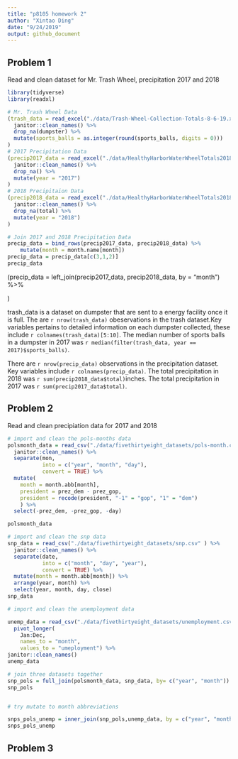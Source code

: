 ```yaml
---
title: "p8105 homework 2"
author: "Xintao Ding"
date: "9/24/2019"
output: github_document
---
```


## Problem 1
Read and clean dataset for Mr. Trash Wheel, precipitation 2017 and 2018

```r
library(tidyverse)
library(readxl)

# Mr. Trash Wheel Data
(trash_data = read_excel("./data/Trash-Wheel-Collection-Totals-8-6-19.xlsx", sheet = "Mr. Trash Wheel", range = cell_cols("A:N")) %>% 
  janitor::clean_names() %>% 
  drop_na(dumpster) %>% 
  mutate(sports_balls = as.integer(round(sports_balls, digits = 0)))
)
# 2017 Precipitation Data 
(precip2017_data = read_excel("./data/HealthyHarborWaterWheelTotals2018-7-28.xlsx", sheet = "2017 Precipitation", range = "A2:B14") %>% 
  janitor::clean_names() %>% 
  drop_na() %>% 
  mutate(year = "2017")
)
# 2018 Precipitaion Data
(precip2018_data = read_excel("./data/HealthyHarborWaterWheelTotals2018-7-28.xlsx", sheet = "2018 Precipitation", range = "A2:B14") %>% 
  janitor::clean_names() %>% 
  drop_na(total) %>% 
  mutate(year = "2018")
)

# Join 2017 and 2018 Precipitation Data
precip_data = bind_rows(precip2017_data, precip2018_data) %>%  
    mutate(month = month.name[month]) 
precip_data = precip_data[c(3,1,2)]
precip_data
```
(precip_data = 
  left_join(precip2017_data, precip2018_data, by = "month") %>% 
   
)


trash_data is a dataset on dumpster that are sent to a energy facility once it is full. The are `r nrow(trash_data)` obeservations in the trash dataset.Key variables pertains to detailed information on each dumpster collected, these include `r colnames(trash_data)[5:10]`. The median number of sports balls in a dumpster in 2017 was `r median(filter(trash_data, year == 2017)$sports_balls)`.

There are `r nrow(precip_data)` observations in the precipitation dataset. Key variables include `r colnames(precip_data)`. The total precipitation in 2018 was `r sum(precip2018_data$total)`inches. The total precipitation in 2017 was `r sum(precip2017_data$total)`. 

## Problem 2
Read and clean precipiation data for 2017 and 2018
```r
# import and clean the pols-months data
polsmonth_data = read_csv("./data/fivethirtyeight_datasets/pols-month.csv" ) %>% 
  janitor::clean_names() %>% 
  separate(mon, 
           into = c("year", "month", "day"), 
           convert = TRUE) %>% 
  mutate(
    month = month.abb[month], 
    president = prez_dem - prez_gop, 
    president = recode(president, "-1" = "gop", "1" = "dem")
    ) %>% 
  select(-prez_dem, -prez_gop, -day)

polsmonth_data

# import and clean the snp data
snp_data = read_csv("./data/fivethirtyeight_datasets/snp.csv" ) %>%
  janitor::clean_names() %>% 
  separate(date, 
           into = c("month", "day", "year"), 
           convert = TRUE) %>% 
  mutate(month = month.abb[month]) %>% 
  arrange(year, month) %>% 
  select(year, month, day, close)
snp_data

# import and clean the unemployment data 

unemp_data = read_csv("./data/fivethirtyeight_datasets/unemployment.csv") %>%
  pivot_longer(
    Jan:Dec,
    names_to = "month",  
    values_to = "umeployment") %>% 
janitor::clean_names()  
unemp_data

# join three datasets together
snp_pols = full_join(polsmonth_data, snp_data, by= c("year", "month")) 
snp_pols


# try mutate to month abbreviations

snps_pols_unemp = inner_join(snp_pols,unemp_data, by = c("year", "month")) 
snps_pols_unemp
```

## Problem 3
```r

```

